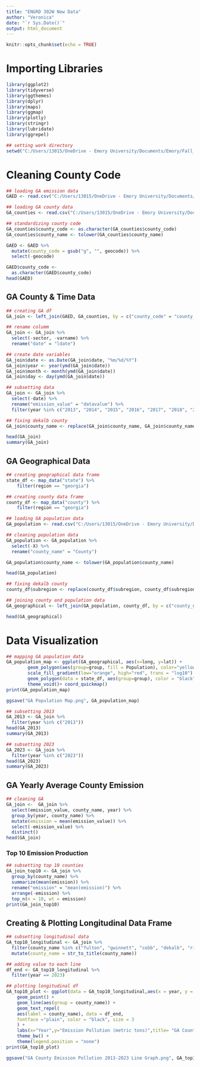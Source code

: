 ```yaml
---
title: "ENGRD 302W New Data"
author: "Veronica"
date: "`r Sys.Date()`"
output: html_document
---
```


```r
knitr::opts_chunk$set(echo = TRUE)
```

# Importing Libraries

```r
library(ggplot2)
library(tidyverse)
library(ggthemes)
library(dplyr)
library(maps)
library(ggmap)
library(plotly)
library(stringr)
library(lubridate)
library(ggrepel)
```

```r
## setting work directory
setwd("C:/Users/13015/OneDrive - Emory University/Documents/Emory/Fall_23/ENGRD 302W/engrd302wfall2023")
```

# Cleaning County Code

```r
## loading GA emission data
GAED <- read.csv("C:/Users/13015/OneDrive - Emory University/Documents/Emory/Fall_23/ENGRD 302W/engrd302wfall2023/Data/GAED.csv")

## loading GA county data
GA_counties <- read.csv("C:/Users/13015/OneDrive - Emory University/Documents/Emory/Fall_23/ENGRD 302W/engrd302wfall2023/Data/GA_counties.csv")

## standardizing county code
GA_counties$county_code <- as.character(GA_counties$county_code)
GA_counties$county_name <- tolower(GA_counties$county_name)

GAED <- GAED %>%
  mutate(county_code = gsub("g", "", geocode)) %>%
  select(-geocode)

GAED$county_code <- 
  as.character(GAED$county_code)
head(GAED)

```

## GA County & Time Data

```r
## creating GA df
GA_join <- left_join(GAED, GA_counties, by = c("county_code" = "county_code"))

## rename columm
GA_join <- GA_join %>%
  select(-sector, -varname) %>%
  rename("date" = "ldate")

## create date variables
GA_join$date <- as.Date(GA_join$date, "%m/%d/%Y")
GA_join$year <- year(ymd(GA_join$date))
GA_join$month <- month(ymd(GA_join$date)) 
GA_join$day <- day(ymd(GA_join$date))

## subsetting data
GA_join <- GA_join %>%
  select(-date) %>%
  rename("emission_value" = "datavalue") %>%
  filter(year %in% c("2013", "2014", "2015", "2016", "2017", "2018", "2019", "2020", "2021", "2022", "2023"))

## fixing dekalb county
GA_join$county_name <- replace(GA_join$county_name, GA_join$county_name=="de kalb", "dekalb")

head(GA_join)
summary(GA_join)
```

## GA Geographical Data

```r
## creating geographical data frame
state_df <- map_data("state") %>%
    filter(region == "georgia")

## creating county data frame
county_df <- map_data("county") %>%
    filter(region == "georgia")

## loading GA population data
GA_population <- read.csv("C:/Users/13015/OneDrive - Emory University/Documents/Emory/Fall_23/ENGRD 302W/engrd302wfall2023/Data/GA_population.csv")

## cleaning population data
GA_population <- GA_population %>%
  select(-X) %>%
  rename("county_name" = "County")

GA_population$county_name <- tolower(GA_population$county_name)

head(GA_population)
```

```r
## fixing dekalb county
county_df$subregion <- replace(county_df$subregion, county_df$subregion == "de kalb", "dekalb")

## joining county and population data
GA_geographical <- left_join(GA_population, county_df, by = c("county_name" = "subregion"))

head(GA_geographical)
```

# Data Visualization

```r
## mapping GA population data
GA_population_map <- ggplot(GA_geographical, aes(x=long, y=lat)) +
        geom_polygon(aes(group=group, fill = Population), color="yellow") + 
        scale_fill_gradient(low="orange", high="red", trans = "log10") + 
        geom_polygon(data = state_df, aes(group=group), color = "black", fill = NA) + 
        theme_void()+ coord_quickmap()
print(GA_population_map)

ggsave("GA Population Map.png", GA_population_map)
```

```r
## subsetting 2013
GA_2013 <- GA_join %>%
  filter(year %in% c("2013"))
head(GA_2013)
summary(GA_2013)

## subsetting 2023
GA_2023 <- GA_join %>%
  filter(year %in% c("2023"))
head(GA_2023)
summary(GA_2023)
```

## GA Yearly Average County Emission

```r
## cleaning GA
GA_join <-  GA_join %>%
  select(emission_value, county_name, year) %>%
  group_by(year, county_name) %>%
  mutate(emission = mean(emission_value)) %>%
  select(-emission_value) %>%
  distinct()
head(GA_join)
```

### Top 10 Emission Production

```r
## subsetting top 10 counties
GA_join_top10 <- GA_join %>%
  group_by(county_name) %>%
  summarize(mean(emission)) %>%
  rename("emission" = "mean(emission)") %>%
  arrange(-emission) %>%
  top_n(n = 10, wt = emission)
print(GA_join_top10)
```

## Creating & Plotting Longitudinal Data Frame

```r
## subsetting longitudinal data
GA_top10_longitudinal <- GA_join %>%
  filter(county_name %in% c("fulton", "gwinnett", "cobb", "dekalb", "richmond", "chatham", "clayton", "forsyth", "hall", "henry")) %>%
  mutate(county_name = str_to_title(county_name))

## adding value to each line
df_end <- GA_top10_longitudinal %>%
  filter(year == 2023)

## plotting longitudinal df
GA_top10_plot <- ggplot(data = GA_top10_longitudinal,aes(x = year, y = emission, color = county_name)) +
    geom_point() +
    geom_line(aes(group = county_name)) + 
    geom_text_repel(
    aes(label = county_name), data = df_end,
    fontface ="plain", color = "black", size = 3
    ) +
    labs(x="Year",y="Emission Pollution (metric tons)",title= "GA County Emission Pollution 2013-2023") +
    theme_bw() +
    theme(legend.position = "none")
print(GA_top10_plot)

ggsave("GA County Emission Pollution 2013-2023 Line Graph.png", GA_top10_plot)
```

